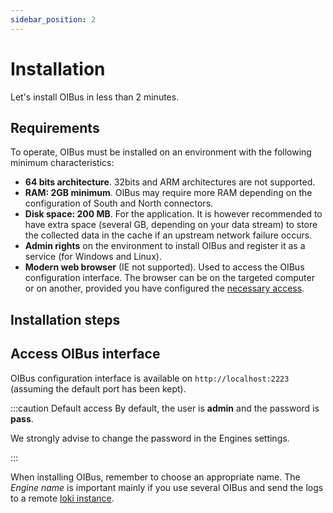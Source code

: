 ```yaml
---
sidebar_position: 2
---
```


# Installation

Let's install OIBus in less than 2 minutes.

## Requirements
To operate, OIBus must be installed on an environment with the following minimum characteristics:
- **64 bits architecture**. 32bits and ARM architectures are not supported.
- **RAM: 2GB minimum**. OIBus may require more RAM depending on the configuration of South and North connectors.
- **Disk space: 200 MB**. For the application. It is however recommended to have extra space (several GB, depending on
your data stream) to store the collected data in the cache if an upstream network failure occurs.
- **Admin rights** on the environment to install OIBus and register it as a service (for Windows and Linux).
- **Modern web browser** (IE not supported). Used to access the OIBus configuration interface. The browser can be on the
targeted computer or on another, provided you have configured the [necessary access](engine/access.md).

## Installation steps
<Tabs>
    <TabItem value="windows" label="Windows x64" default>
        <WindowsInstallation/>
    </TabItem>
    <TabItem value="linux" label="Linux">
        <LinuxInstallation/>
    </TabItem>
    <TabItem value="macos" label="MacOS">
        <MacOSInstallation/>
    </TabItem>
</Tabs>

## Access OIBus interface
OIBus configuration interface is available on `http://localhost:2223` (assuming the default port has been kept).

:::caution Default access
By default, the user is **admin** and the password is **pass**.

We strongly advise to change the password in the Engines settings.

:::

When installing OIBus, remember to choose an appropriate name. The _Engine name_ is important mainly if you use several
OIBus and send the logs to a remote [loki instance](./engine/logging-parameters.md#loki).
